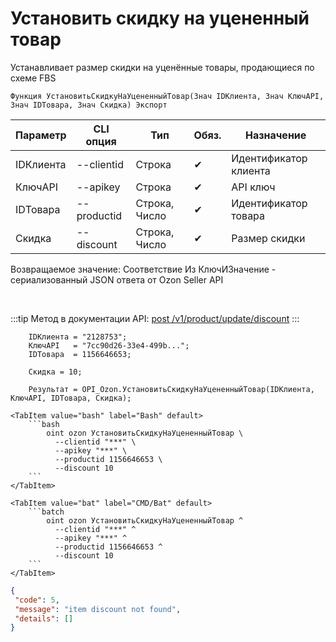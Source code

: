 ﻿---
sidebar_position: 6
---


# Установить скидку на уцененный товар
 Устанавливает размер скидки на уценённые товары, продающиеся по схеме FBS



`Функция УстановитьСкидкуНаУцененныйТовар(Знач IDКлиента, Знач КлючAPI, Знач IDТовара, Знач Скидка) Экспорт`

  | Параметр | CLI опция | Тип | Обяз. | Назначение |
  |-|-|-|-|-|
  | IDКлиента | --clientid | Строка | &#x2714; | Идентификатор клиента |
  | КлючAPI | --apikey | Строка | &#x2714; | API ключ |
  | IDТовара | --productid | Строка, Число | &#x2714; | Идентификатор товара |
  | Скидка | --discount | Строка, Число | &#x2714; | Размер скидки |

  
  Возвращаемое значение:   Соответствие Из КлючИЗначение - сериализованный JSON ответа от Ozon Seller API

<br/>

:::tip
Метод в документации API: [post /v1/product/update/discount](https://docs.ozon.ru/api/seller/#operation/ProductAPI_ProductUpdateDiscount)
:::
<br/>


```bsl title="Пример использования для 1С:Предприятие/OneScript"
    IDКлиента = "2128753";
    КлючAPI   = "7cc90d26-33e4-499b...";
    IDТовара  = 1156646653;

    Скидка = 10;

    Результат = OPI_Ozon.УстановитьСкидкуНаУцененныйТовар(IDКлиента, КлючAPI, IDТовара, Скидка);
```
    

 <Tabs>
  
    <TabItem value="bash" label="Bash" default>
        ```bash
            oint ozon УстановитьСкидкуНаУцененныйТовар \
              --clientid "***" \
              --apikey "***" \
              --productid 1156646653 \
              --discount 10
        ```
    </TabItem>
  
    <TabItem value="bat" label="CMD/Bat" default>
        ```batch
            oint ozon УстановитьСкидкуНаУцененныйТовар ^
              --clientid "***" ^
              --apikey "***" ^
              --productid 1156646653 ^
              --discount 10
        ```
    </TabItem>
</Tabs>


```json title="Результат"
{
 "code": 5,
 "message": "item discount not found",
 "details": []
}
```
